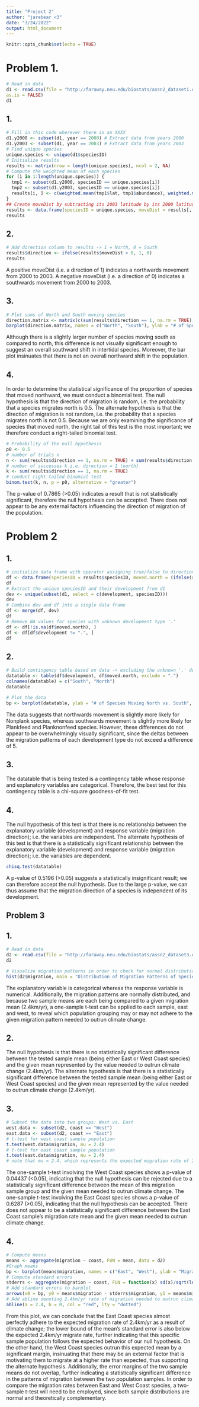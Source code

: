 ```yaml
---
title: "Project 2"
author: "jarebear <3"
date: "3/24/2022"
output: html_document
---
```


```r
knitr::opts_chunk$set(echo = TRUE)
```

# Problem 1.
```r
# Read in data
d1 <- read.csv(file = "http://faraway.neu.edu/biostats/assn2_dataset1.csv",
as.is = FALSE)
d1
```

## 1.
```r
# Fill in this code wherever there is an XXXX
d1.y2000 <- subset(d1, year == 2000) # Extract data from years 2000
d1.y2003 <- subset(d1, year == 2003) # Extract data from years 2003
# Find unique species
unique.species <- unique(d1$speciesID)
# Initialize results
results <- matrix(nrow = length(unique.species), ncol = 2, NA)
# Compute the weighted mean of each species
for (i in 1:length(unique.species)) {
  tmp1 <- subset(d1.y2000, speciesID == unique.species[i])
  tmp2 <- subset(d1.y2003, speciesID == unique.species[i])
  results[i, ] <- c(weighted.mean(tmp1$lat, tmp1$abundance), weighted.mean(tmp2$lat, tmp2$abundance))
}
## Create moveDist by subtracting its 2003 latitude by its 2000 latitude; a positive difference denotes a northwards movement
results <- data.frame(speciesID = unique.species, moveDist = results[, 2] - results[, 1])
results
```

## 2.
```r
# Add direction column to results -> 1 = North, 0 = South
results$direction <- ifelse(results$moveDist > 0, 1, 0)
results
```
A positive moveDist (i.e. a direction of 1) indicates a northwards movement from 2000 to 2003. A negative moveDist (i.e. a direction of 0) indicates a southwards movement from 2000 to 2003.

## 3.
```r
# Plot sums of North and South moving species
direction.matrix <- matrix(c(sum(results$direction == 1, na.rm = TRUE), sum(results$direction == 0, na.rm = TRUE)), nrow = 1, ncol = 2)
barplot(direction.matrix, names = c("North", "South"), ylab = "# of Species", main = "Numerical Comparison of Species that Migrated North vs. South")
```
Although there is a slightly larger number of species moving south as compared to north, this difference is not visually significant enough to suggest an overall southward shift in intertidal species. Moreover, the bar plot insinuates that there is not an overall northward shift in the population.

## 4.
In order to determine the statistical significance of the proportion of species that moved northward, we must conduct a binomial test.
The null hypothesis is that the direction of migration is random, i.e. the probability that a species migrates north is 0.5.
The alternate hypothesis is that the direction of migration is not random, i.e. the probability that a species migrates north is not 0.5.
Because we are only examining the significance of species that moved north, the right tail of this test is the most important; we therefore conduct a right-tailed binomial test.
```r
# Probability of the null hypothesis
p0 <- 0.5
# number of trials n
n <- sum(results$direction == 1, na.rm = TRUE) + sum(results$direction == 0, na.rm = TRUE)
# number of successes k i.e. direction = 1 (north)
k <- sum(results$direction == 1, na.rm = TRUE)
# conduct right-tailed binomial test
binom.test(k, n, p = p0, alternative = "greater")
```
The p-value of 0.7865 (>0.05) indicates a result that is not statistically significant, therefore the null hypothesis can be accepted. There does not appear to be any external factors influencing the direction of migration of the population.

# Problem 2
## 1.
```r
# initialize data frame with operator assigning true/false to direction of movement
df <- data.frame(speciesID = results$speciesID, moved.north = (ifelse(results$moveDist > 0, TRUE, FALSE)))
df
# Extract the unique speciesID and their development from d1
dev <- unique(subset(d1, select = c(development, speciesID)))
dev
# Combine dev and df into a single data frame
df <- merge(df, dev)
df
# Remove NA values for species with unknown development type '.'
df <- df[!is.na(df$moved.north), ]
df <- df[df$development != ".", ]
df
```

## 2.
```r
# Build contingency table based on data -> excluding the unknown '.' development group
datatable <- table(df$development, df$moved.north, exclude = ".")
colnames(datatable) = c("South", "North")
datatable
```
```r
# Plot the data
bp <- barplot(datatable, ylab = "# of Species Moving North vs. South", main = "Breakdown of Species Migration by Development")
```
The data suggests that northwards movement is slightly more likely for Nonplank species, whereas southwards movement is slightly more likely for Plankfeed and Planknonfeed species. However, these differences do not appear to be overwhelmingly visually significant, since the deltas between the migration patterns of each development type do not exceed a difference of 5.

## 3.
The datatable that is being tested is a contingency table whose response and explanatory variables are categorical. Therefore, the best test for this contingency table is a chi-square goodness-of-fit test.

## 4.
The null hypothesis of this test is that there is no relationship between the explanatory variable (development) and response variable (migration direction); i.e. the variables are independent.
The alternate hypothesis of this test is that there is a statistically significant relationship between the explanatory variable (development) and response variable (migration direction); i.e. the variables are dependent.
```r
chisq.test(datatable)
```
A p-value of 0.5196 (>0.05) suggests a statistically insignificant result; we can therefore accept the null hypothesis. Due to the large p-value, we can thus assume that the migration direction of a species is independent of its development.


## Problem 3
## 1.
```r
# Read in data
d2 <- read.csv(file = "http://faraway.neu.edu/biostats/assn2_dataset3.csv")
d2
```
```r
# Visualize migration patterns in order to check for normal distribution
hist(d2$migration, main = "Distribution of Migration Patterns of Species", xlab = "Migration Rate (km/yr)")
```
The explanatory variable is categorical whereas the response variable is numerical. Additionally, the migration patterns are normally distributed, and because two sample means are each being compared to a given migration mean (2.4km/yr), a one-sample t-test can be applied to each sample, east and west, to reveal which population grouping may or may not adhere to the given migration pattern needed to outrun climate change.

## 2.
The null hypothesis is that there is no statistically significant difference between the tested sample mean (being either East or West Coast species) and the given mean represented by the value needed to outrun climate change (2.4km/yr).
The alternate hypothesis is that there is a statistically significant difference between the tested sample mean (being either East or West Coast species) and the given mean represented by the value needed to outrun climate change (2.4km/yr).

## 3.
```r
# Subset the data into two groups: West vs. East
west.data <- subset(d2, coast == "West")
east.data <- subset(d2, coast == "East")
# t-test for west coast sample population
t.test(west.data$migration, mu = 2.4)
# t-test for east coast sample population
t.test(east.data$migration, mu = 2.4)
# note that mu = 2.4, which represents the expected migration rate of 2.4km/yr
```
The one-sample t-test involving the West Coast species shows a p-value of 0.04437 (<0.05), indicating that the null hypothesis can be rejected due to a statistically significant difference between the mean of this migration sample group and the given mean needed to outrun climate change.
The one-sample t-test involving the East Coast species shows a p-value of 0.6287 (>0.05), indicating that the null hypothesis can be accepted. There does not appear to be a statistically significant difference between the East Coast sample's migration rate mean and the given mean needed to outrun climate change.

## 4.
```r
# Compute means
means <- aggregate(migration ~ coast, FUN = mean, data = d2)
#Graph means
bp <- barplot(means$migration, names = c("East", "West"), ylab = "Migration Rate (km/yr)", ylim = c(0, 5), main = "Mean Migration Distance of Species by Coast")
# Compute standard errors
stderrs <- aggregate(migration ~ coast, FUN = function(x) sd(x)/sqrt(length(x)), data = d2)
# Add standard errors to barplot
arrows(x0 = bp, y0 = means$migration - stderrs$migration, y1 = means$migration + stderrs$migration, code = 3, angle = 90, length = 0.1)
# Add abline denoting 2.4km/yr rate of migration needed to outrun climate change
abline(a = 2.4, b = 0, col = "red", lty = "dotted")
```
From this plot, we can conclude that the East Coast species almost perfectly adhere to the expected migration rate of 2.4km/yr as a result of climate change; the lower bound of the mean's standard error is also below the expected 2.4km/yr migrate rate, further indicating that this specific sample population follows the expected behavior of our null hypothesis. On the other hand, the West Coast species outrun this expected mean by a significant margin, insinuating that there may be an external factor that is motivating them to migrate at a higher rate than expected, thus supporting the alternate hypothesis. Additionally, the error margins of the two sample means do not overlap, further indicating a statistically significant difference in the patterns of migration between the two population samples. In order to compare the migration rates between East and West Coast species, a two-sample t-test will need to be employed, since both sample distributions are normal and theoretically complementary.